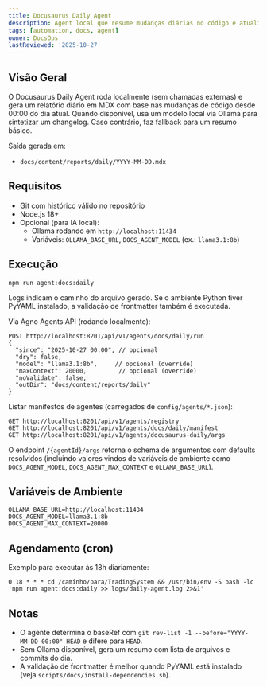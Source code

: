 ```yaml
---
title: Docusaurus Daily Agent
description: Agent local que resume mudanças diárias no código e atualiza relatórios do Docusaurus.
tags: [automation, docs, agent]
owner: DocsOps
lastReviewed: '2025-10-27'
---
```


## Visão Geral

O Docusaurus Daily Agent roda localmente (sem chamadas externas) e gera um relatório diário em MDX com base nas mudanças de código desde 00:00 do dia atual. Quando disponível, usa um modelo local via Ollama para sintetizar um changelog. Caso contrário, faz fallback para um resumo básico.

Saída gerada em:
- `docs/content/reports/daily/YYYY-MM-DD.mdx`

## Requisitos

- Git com histórico válido no repositório
- Node.js 18+
- Opcional (para IA local):
  - Ollama rodando em `http://localhost:11434`
  - Variáveis: `OLLAMA_BASE_URL`, `DOCS_AGENT_MODEL` (ex.: `llama3.1:8b`)

## Execução

```
npm run agent:docs:daily
```

Logs indicam o caminho do arquivo gerado. Se o ambiente Python tiver PyYAML instalado, a validação de frontmatter também é executada.

Via Agno Agents API (rodando localmente):

```
POST http://localhost:8201/api/v1/agents/docs/daily/run
{
  "since": "2025-10-27 00:00", // opcional
  "dry": false,
  "model": "llama3.1:8b",     // opcional (override)
  "maxContext": 20000,         // opcional (override)
  "noValidate": false,
  "outDir": "docs/content/reports/daily"
}
```

Listar manifestos de agentes (carregados de `config/agents/*.json`):

```
GET http://localhost:8201/api/v1/agents/registry
GET http://localhost:8201/api/v1/agents/docs/daily/manifest
GET http://localhost:8201/api/v1/agents/docusaurus-daily/args
```

O endpoint `/{agentId}/args` retorna o schema de argumentos com defaults resolvidos (incluindo valores vindos de variáveis de ambiente como `DOCS_AGENT_MODEL`, `DOCS_AGENT_MAX_CONTEXT` e `OLLAMA_BASE_URL`).

## Variáveis de Ambiente

```
OLLAMA_BASE_URL=http://localhost:11434
DOCS_AGENT_MODEL=llama3.1:8b
DOCS_AGENT_MAX_CONTEXT=20000
```

## Agendamento (cron)

Exemplo para executar às 18h diariamente:

```
0 18 * * * cd /caminho/para/TradingSystem && /usr/bin/env -S bash -lc 'npm run agent:docs:daily >> logs/daily-agent.log 2>&1'
```

## Notas

- O agente determina o baseRef com `git rev-list -1 --before="YYYY-MM-DD 00:00" HEAD` e difere para `HEAD`.
- Sem Ollama disponível, gera um resumo com lista de arquivos e commits do dia.
- A validação de frontmatter é melhor quando PyYAML está instalado (veja `scripts/docs/install-dependencies.sh`).
